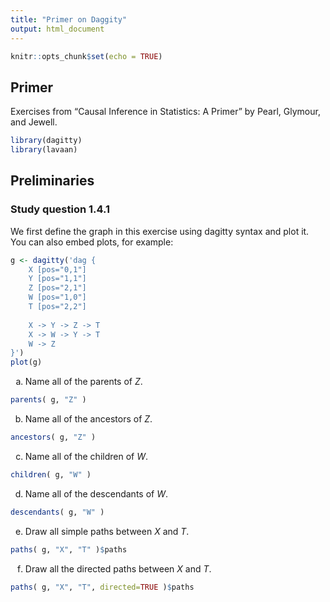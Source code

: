 ```yaml
---
title: "Primer on Daggity"
output: html_document
---
```


```r
knitr::opts_chunk$set(echo = TRUE)
```

## Primer

Exercises from “Causal Inference in Statistics: A Primer” by Pearl, Glymour, and Jewell.

```r
library(dagitty)
library(lavaan)
```

## Preliminaries
### Study question 1.4.1

We first define the graph in this exercise using dagitty syntax and plot it.
You can also embed plots, for example:

```r
g <- dagitty('dag {
    X [pos="0,1"]
    Y [pos="1,1"]
    Z [pos="2,1"]
    W [pos="1,0"]
    T [pos="2,2"]
    
    X -> Y -> Z -> T
    X -> W -> Y -> T
    W -> Z
}')
plot(g)
```

a. Name all of the parents of $Z$.
```r
parents( g, "Z" )
```

b. Name all of the ancestors of $Z$.
```r
ancestors( g, "Z" )
```

c. Name all of the children of $W$.
```r
children( g, "W" )
```

d. Name all of the descendants of $W$.
```r
descendants( g, "W" )
```


e. Draw all simple paths between $X$ and $T$.
```r
paths( g, "X", "T" )$paths
```

f. Draw all the directed paths between $X$ and $T$.
```r
paths( g, "X", "T", directed=TRUE )$paths
```